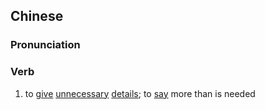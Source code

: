 {{also|赘述}}
==Chinese==
{{zh-forms|s=赘述}}

===Pronunciation===
{{zh-pron
|m=zhuìshù
|c=zeoi6 seot6
|mn=qz,xm,zz:chòe-su̍t
|cat=v
}}

===Verb===
{{zh-verb}}

# to [[give]] [[unnecessary]] [[detail]]s; to [[say]] more than is needed